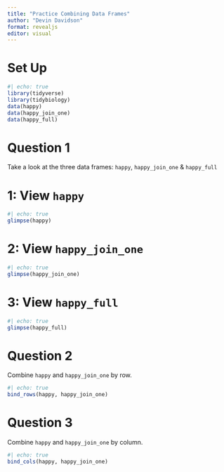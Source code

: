```yaml
---
title: "Practice Combining Data Frames"
author: "Devin Davidson"
format: revealjs
editor: visual
---
```


# Set Up

```r
#| echo: true
library(tidyverse)
library(tidybiology)
data(happy)
data(happy_join_one)
data(happy_full)
```

# Question 1

Take a look at the three data frames: `happy`, `happy_join_one` & `happy_full`

# 1: View `happy`

```r
#| echo: true
glimpse(happy)
```

# 2: View `happy_join_one`

```r
#| echo: true
glimpse(happy_join_one)
```

# 3: View `happy_full`

```r
#| echo: true
glimpse(happy_full)
```

# Question 2

Combine `happy` and `happy_join_one` by row.

```r
#| echo: true
bind_rows(happy, happy_join_one)
```

# Question 3

Combine `happy` and `happy_join_one` by column.

```r
#| echo: true
bind_cols(happy, happy_join_one)
```
